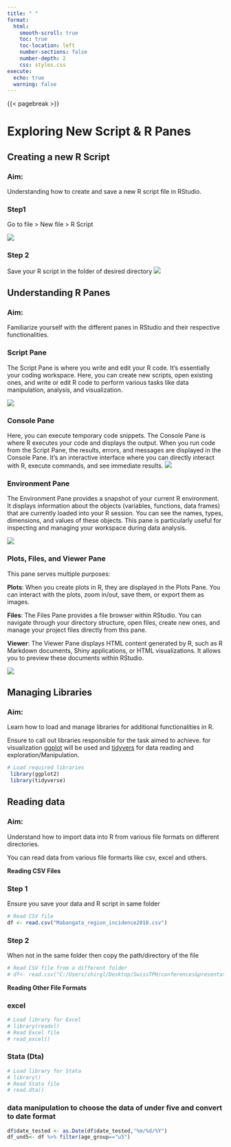 ```yaml
---
title: " "
format:
  html:
    smooth-scroll: true
    toc: true
    toc-location: left
    number-sections: false
    number-depth: 2
    css: styles.css
execute:
  echo: true
  warning: false
---
```


{{< pagebreak >}}

# Exploring New Script & R Panes

## Creating a new R Script

::: callout-tip
### Aim:

Understanding how to create and save a new R script file in RStudio.
:::

::: panel-tabset
### Step1

Go to file \> New file \> R Script

![](images/pic41.jpg)

### Step 2

Save your R script in the folder of desired directory ![](images/pic42.jpg)
:::

## Understanding R Panes

::: callout-tip
### Aim:

Familiarize yourself with the different panes in RStudio and their respective functionalities.
:::

::: panel-tabset
### Script Pane

The Script Pane is where you write and edit your R code. It's essentially your coding workspace. Here, you can create new scripts, open existing ones, and write or edit R code to perform various tasks like data manipulation, analysis, and visualization.

![](images/pan1.png)

### Console Pane

Here, you can execute temporary code snippets. The Console Pane is where R executes your code and displays the output. When you run code from the Script Pane, the results, errors, and messages are displayed in the Console Pane. It's an interactive interface where you can directly interact with R, execute commands, and see immediate results. ![](images/pan2.png)

### Environment Pane

The Environment Pane provides a snapshot of your current R environment. It displays information about the objects (variables, functions, data frames) that are currently loaded into your R session. You can see the names, types, dimensions, and values of these objects. This pane is particularly useful for inspecting and managing your workspace during data analysis.

![](images/pan3.png)

### Plots, Files, and Viewer Pane

This pane serves multiple purposes:

**Plots**: When you create plots in R, they are displayed in the Plots Pane. You can interact with the plots, zoom in/out, save them, or export them as images.

**Files**: The Files Pane provides a file browser within RStudio. You can navigate through your directory structure, open files, create new ones, and manage your project files directly from this pane.

**Viewer**: The Viewer Pane displays HTML content generated by R, such as R Markdown documents, Shiny applications, or HTML visualizations. It allows you to preview these documents within RStudio.

![](images/pan4.png)
:::

## Managing Libraries

::: callout-tip
### Aim:

Learn how to load and manage libraries for additional functionalities in R.
:::

Ensure to call out libraries responsible for the task aimed to achieve. for visualization [ggplot]() will be used and [tidyvers]() for data reading and exploration/Manipulation.

```r
# Load required libraries
 library(ggplot2)
 library(tidyverse)
```

## Reading data

::: callout-tip
### Aim:

Understand how to import data into R from various file formats on different directories.
:::

You can read data from various file formarts like csv, excel and others.

**Reading CSV Files**

::: panel-tabset
### Step 1

Ensure you save your data and R script in same folder

```r
# Read CSV file
df <- read.csv("Mabangata_region_incidence2018.csv")
```

### Step 2

When not in the same folder then copy the path/directory of the file

```r
# Read CSV file from a different folder
# df<- read.csv("C:/Users/shirgl/Desktop/SwissTPH/conferences&presentations/Ammnet/training materials/data_malariaAtlas/Mabangata_region_incidence2018.csv")
```
:::

**Reading Other File Formats**

::: panel-tabset
### excel

```r
# Load library for Excel
# library(readxl)
# Read Excel file
# read_excel()
```

### Stata (Dta)

```r
# Load library for Stata
# library()
# Read Stata file
# read.dta()
```
:::

### data manipulation to choose the data of under five and convert to date format

```r
df$date_tested <- as.Date(df$date_tested,"%m/%d/%Y")
df_und5<- df %>% filter(age_group=="u5") 
```
